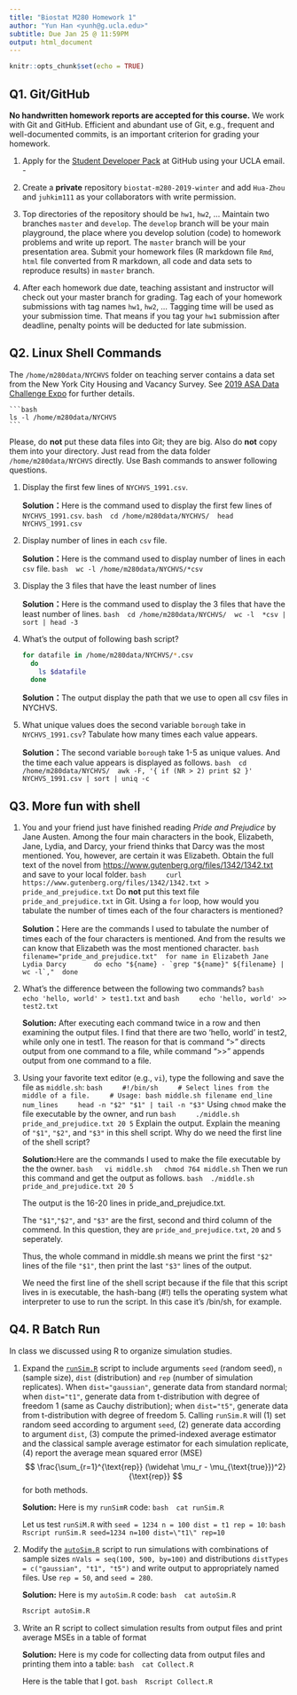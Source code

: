 ```yaml
---
title: "Biostat M280 Homework 1"
author: "Yun Han <yunh@g.ucla.edu>"
subtitle: Due Jan 25 @ 11:59PM
output: html_document
---
```


```r
knitr::opts_chunk$set(echo = TRUE)
```

## Q1. Git/GitHub

**No handwritten homework reports are accepted for this course.** We work with Git and GitHub. Efficient and abundant use of Git, e.g., frequent and well-documented commits, is an important criterion for grading your homework.

1. Apply for the [Student Developer Pack](https://education.github.com/pack) at GitHub using your UCLA email.      -

2. Create a **private** repository `biostat-m280-2019-winter` and add `Hua-Zhou` and `juhkim111` as your collaborators with write permission.

3. Top directories of the repository should be `hw1`, `hw2`, ... Maintain two branches `master` and `develop`. The `develop` branch will be your main playground, the place where you develop solution (code) to homework problems and write up report. The `master` branch will be your presentation area. Submit your homework files (R markdown file `Rmd`, `html` file converted from R markdown, all code and data sets to reproduce results) in `master` branch.

4. After each homework due date, teaching assistant and instructor will check out your master branch for grading. Tag each of your homework submissions with tag names `hw1`, `hw2`, ... Tagging time will be used as your submission time. That means if you tag your `hw1` submission after deadline, penalty points will be deducted for late submission.

## Q2. Linux Shell Commands
The `/home/m280data/NYCHVS` folder on teaching server contains a data set from the New York City Housing and Vacancy Survey. See [2019 ASA Data Challenge Expo](https://www1.nyc.gov/site/hpd/about/nychvs-asa-data-challenge-expo.page) for further details. 

    ```bash
    ls -l /home/m280data/NYCHVS
    ```

Please, do **not** put these data files into Git; they are big. Also do **not** copy them into your directory. Just read from the data folder `/home/m280data/NYCHVS` directly. Use Bash commands to answer following questions.

1. Display the first few lines of `NYCHVS_1991.csv`.

    **Solution：**Here is the command used to display the first few lines of `NYCHVS_1991.csv`.
    ```bash
    cd /home/m280data/NYCHVS/
    head NYCHVS_1991.csv
    ```
    
2. Display number of lines in each `csv` file.
   
    **Solution：**Here is the command used to display number of lines in each `csv` file.
    ```bash
    wc -l /home/m280data/NYCHVS/*csv
    ```
    
3. Display the 3 files that have the least number of lines

    **Solution：**Here is the command used to display the 3 files that have the least number of lines.
    ```bash
    cd /home/m280data/NYCHVS/
    wc -l  *csv | sort | head -3
    ```
    
4. What's the output of following bash script?

    ```bash
    for datafile in /home/m280data/NYCHVS/*.csv
      do
        ls $datafile
      done
    ```
   
    **Solution：**The output display the path that we use to open all csv files in NYCHVS.
    
5. What unique values does the second variable `borough` take in `NYCHVS_1991.csv`? Tabulate how many times each value appears.

    **Solution：**The second variable `borough` take 1-5 as unique values. And the time each value appears is displayed as follows.
    ```bash
    cd /home/m280data/NYCHVS/
    awk -F, '{ if (NR > 2) print $2 }' NYCHVS_1991.csv | sort | uniq -c
    ```


## Q3. More fun with shell

1. You and your friend just have finished reading *Pride and Prejudice* by Jane Austen. Among the four main characters in the book, Elizabeth, Jane, Lydia, and Darcy, your friend thinks that Darcy was the most mentioned. You, however, are certain it was Elizabeth. Obtain the full text of the novel from <https://www.gutenberg.org/files/1342/1342.txt> and save to your local folder. 
    ```bash
    curl https://www.gutenberg.org/files/1342/1342.txt > pride_and_prejudice.txt
    ```
Do **not** put this text file `pride_and_prejudice.txt` in Git. Using a `for` loop, how would you tabulate the number of times each of the four characters is mentioned?

    **Solution：**Here are the commands I used to tabulate the number of times each of the four characters is mentioned. And from the results we can know that Elizabeth was the most mentioned character. 
    ```bash
    filename="pride_and_prejudice.txt"
    for name in Elizabeth Jane Lydia Darcy  
       do echo "${name} - `grep "${name}" ${filename} | wc -l`,"
    done
    ```

2. What's the difference between the following two commands?
    ```bash
    echo 'hello, world' > test1.txt
    ```
    and
    ```bash
    echo 'hello, world' >> test2.txt
    ```

    **Solution:** After executing each command twice in a row and then examining the output files. I find that there are two 'hello, world' in test2, while only one in test1.
    The reason for that is command ">" directs output from one command to a file, while command ">>" appends output from one command to a file.

3. Using your favorite text editor (e.g., `vi`), type the following and save the file as `middle.sh`:
    ```bash
    #!/bin/sh
    # Select lines from the middle of a file.
    # Usage: bash middle.sh filename end_line num_lines
    head -n "$2" "$1" | tail -n "$3"
    ```
Using `chmod` make the file executable by the owner, and run 
    ```bash
    ./middle.sh pride_and_prejudice.txt 20 5
    ```
Explain the output. Explain the meaning of `"$1"`, `"$2"`, and `"$3"` in this shell script. Why do we need the first line of the shell script?

    **Solution:**Here are the commands I used to make the file executable by the the owner. 
    ```bash
     vi middle.sh
     chmod 764 middle.sh 
    ```
    Then we run this command and get the output as follows.
    ```bash
    ./middle.sh pride_and_prejudice.txt 20 5
    ``` 
    
    The output is the 16-20 lines in pride_and_prejudice.txt.
    
    The `"$1"`,`"$2"`, and `"$3"` are the first, second and third column of the commend. In this question, they are `pride_and_prejudice.txt`, `20` and `5` seperately.
    
    Thus, the whole command in middle.sh means we print the first  `"$2"` lines of the file `"$1"`, then print the last `"$3"` lines of the output.
    
    We need the first line of the shell script because if the file that this script lives in is executable, the hash-bang (#!) tells the operating system what interpreter to use to run the script. In this case it's /bin/sh, for example.
    
## Q4. R Batch Run

In class we discussed using R to organize simulation studies. 

1. Expand the [`runSim.R`](http://hua-zhou.github.io/teaching/biostatm280-2019winter/slides/02-linux/runSim.R) script to include arguments `seed` (random seed), `n` (sample size), `dist` (distribution) and `rep` (number of simulation replicates). When `dist="gaussian"`, generate data from standard normal; when `dist="t1"`, generate data from t-distribution with degree of freedom 1 (same as Cauchy distribution); when `dist="t5"`, generate data from t-distribution with degree of freedom 5. Calling `runSim.R` will (1) set random seed according to argument `seed`, (2) generate data according to argument `dist`, (3) compute the primed-indexed average estimator and the classical sample average estimator for each simulation replicate, (4) report the average mean squared error (MSE)
$$
  \frac{\sum_{r=1}^{\text{rep}} (\widehat \mu_r - \mu_{\text{true}})^2}{\text{rep}}
$$
for both methods.

    **Solution:** Here is my `runSimR` code:
    ```bash
    cat runSim.R
    ```

    Let us test `runSiM.R` with ` seed = 1234 n = 100 dist = t1 rep = 10`:
    ```bash
    Rscript runSim.R seed=1234 n=100 dist=\"t1\" rep=10
    ```
    
    
2. Modify the [`autoSim.R`](http://hua-zhou.github.io/teaching/biostatm280-2019winter/slides/02-linux/autoSim.R) script to run simulations with combinations of sample sizes `nVals = seq(100, 500, by=100)` and distributions `distTypes = c("gaussian", "t1", "t5")` and write output to appropriately named files. Use `rep = 50`, and `seed = 280`. 

    **Solution:** Here is my `autoSim.R` code:
    ```bash
    cat autoSim.R
    ```

    ```bash
    Rscript autoSim.R
    ```    
    

3. Write an R script to collect simulation results from output files and print average MSEs in a table of format



    **Solution:** Here is my code for collecting data from output files and printing them into a table:
    ```bash
    cat Collect.R
    ```

    Here is the table that I got.
    ```bash
    Rscript Collect.R 
    ``` 


